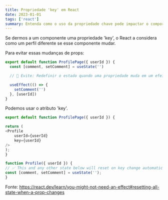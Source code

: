 ```yaml
---
title: Propriedade 'key' em React
date: 2023-01-01
tags: ['react']
summary: Entenda como o uso da propriedade chave pode impactar o comportamento dos componentes no React.
---
```


Se dermos a um componente uma propriedade 'key', o React a considera como um perfil diferente se esse componente mudar.

Para evitar essas mudanças de props:

```ts
export default function ProfilePage({ userId }) {
  const [comment, setComment] = useState('')

  // 🔴 Evite: Redefinir o estado quando uma propriedade muda em um efeito

  useEffect(() => {
    setComment('')
  }, [userId])
}
```

Podemos usar o atributo 'key'.

```ts
export default function ProfilePage({ userId }) {

return (
<Profile
	userId={userId}
	key={userId}
/>
);
}

function Profile({ userId }) {
// ✅ This and any other state below will reset on key change automatically
const [comment, setComment] = useState('');
}
```

Fonte: https://react.dev/learn/you-might-not-need-an-effect#resetting-all-state-when-a-prop-changes